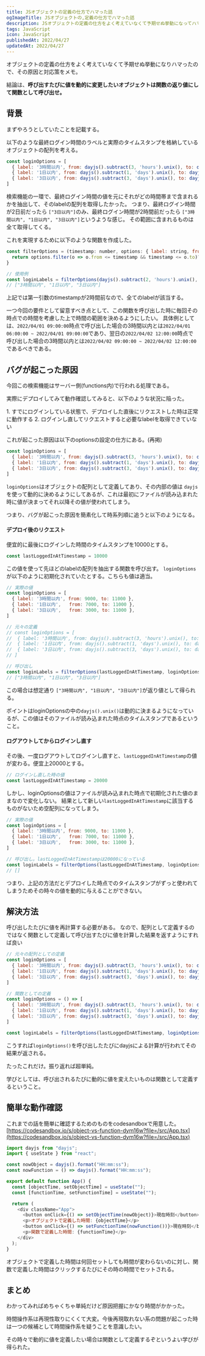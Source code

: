 ```yaml
---
title: JSオブジェクトの定義の仕方でハマった話
ogImageTitle: JSオブジェクトの,定義の仕方でハマった話
description: JSオブジェクトの定義の仕方をよく考えていなくて予期せぬ挙動になってハマった話。
tags: JavaScript
icon: JavaScript
publishedAt: 2022/04/27
updatedAt: 2022/04/27
---
```


オブジェクトの定義の仕方をよく考えていなくて予期せぬ挙動になりハマったので、その原因と対応策をメモ。

結論は、**呼び出すたびに値を動的に変更したいオブジェクトは関数の返り値にして関数として呼び出せ。**

## 背景

まずやろうとしていたことを記載する。

以下のような最終ログイン時間のラベルと実際のタイムスタンプを格納しているオブジェクトの配列を考える。

```js
const loginOptions = [
  { label: '3時間以内', from: dayjs().subtract(3, 'hours').unix(), to: dayjs().unix() },
  { label: '1日以内', from: dayjs().subtract(1, 'days').unix(), to: dayjs().unix() },
  { label: '3日以内', from: dayjs().subtract(3, 'days').unix(), to: dayjs().unix() },
]
```

検索機能の一環で、最終ログイン時間の値を元にそれがどの時間帯まで含まれるかを抽出して、そのlabelの配列を取得したかった。
つまり、最終ログイン時間が2日前だったら `["3日以内"]`のみ、最終ログイン時間が2時間前だったら `["3時間以内", "1日以内", "3日以内"]`というような感じ。
その範囲に含まれるものは全て取得してくる。

これを実現するために以下のような関数を作成した。

```js
const filterOptions = (timestamp: number, options: { label: string, from: number }[]): string[] => {
  return options.filter(o => o.from <= timestamp && timestamp <= o.to)?.map(o => o.label)
}

// 使用例
const loginLabels = filterOptions(dayjs().subtract(2, 'hours').unix(), loginOptions)
// ["3時間以内", "1日以内", "3日以内"]
```

上記では第一引数のtimestampが2時間前なので、全てのlabelが該当する。

一つ今回の要件として留意すべき点として、この関数を呼び出した時に毎回その時点での時間を考慮した上で時間の範囲を決めるようにしたい。
具体例としては、`2022/04/01 09:00:00`時点で呼び出した場合の3時間以内とは`2022/04/01 06:00:00 ~ 2022/04/01 09:00:00`であり、翌日の`2022/04/02 12:00:00`時点で呼び出した場合の3時間以内とは`2022/04/02 09:00:00 ~ 2022/04/02 12:00:00`であるべきである。

## バグが起こった原因

今回この検索機能はサーバー側(functions内)で行われる処理である。

実際にデプロイしてみて動作確認してみると、以下のような状況に陥った。

1\. すでにログインしている状態で、デプロイした直後にリクエストした時は正常に動作する
2\. ログインし直してリクエストすると必要なlabelを取得できていない

これが起こった原因は以下のoptionsの設定の仕方にある。(再掲)

```js
const loginOptions = [
  { label: '3時間以内', from: dayjs().subtract(3, 'hours').unix(), to: dayjs().unix() },
  { label: '1日以内', from: dayjs().subtract(1, 'days').unix(), to: dayjs().unix() },
  { label: '3日以内', from: dayjs().subtract(3, 'days').unix(), to: dayjs().unix() },
]
```

`loginOptions`はオブジェクトの配列として定義してあり、その内部の値は `dayjs`を使って動的に決めるようにしてあるが、これは最初にファイルが読み込まれた時に値が決まってそれ以降その値が使われてしまう。

つまり、バグが起こった原因を簡素化して時系列順に追うと以下のようになる。

#### デプロイ後のリクエスト

便宜的に最後にログインした時間のタイムスタンプを10000とする。

```js
const lastLoggedInAtTimestamp = 10000
```

この値を使って先ほどのlabelの配列を抽出する関数を呼び出す。
`loginOptions`が以下のように初期化されていたとする。こちらも値は適当。

```js
// 実際の値
const loginOptions = [
  { label: '3時間以内', from: 9000, to: 11000 },
  { label: '1日以内',   from: 7000, to: 11000 },
  { label: '3日以内',   from: 3000, to: 11000 },
]

// 元々の定義
// const loginOptions = [
//  { label: '3時間以内', from: dayjs().subtract(3, 'hours').unix(), to: dayjs().unix() },
//  { label: '1日以内', from: dayjs().subtract(1, 'days').unix(), to: dayjs().unix() },
//  { label: '3日以内', from: dayjs().subtract(3, 'days').unix(), to: dayjs().unix() },
// ]

// 呼び出し
const loginLabels = filterOptions(lastLoggedInAtTimestamp, loginOptions)
// ["3時間以内", "1日以内", "3日以内"]
```

この場合は想定通り `["3時間以内", "1日以内", "3日以内"]`が返り値として得られる。

ポイントはloginOptionsの中の`dayjs().unix()`は動的に決まるようになっているが、この値はそのファイルが読み込まれた時点のタイムスタンプであるということ。

#### ログアウトしてからログインし直す

その後、一度ログアウトしてログインし直すと、`lastLoggedInAtTimestamp`の値が変わる。便宜上20000とする。

```js
// ログインし直した時の値
const lastLoggedInAtTimestamp = 20000
```

しかし、loginOptionsの値はファイルが読み込まれた時点で初期化された値のままなので変化しない。
結果として新しい`lastLoggedInAtTimestamp`に該当するものがないため空配列になってしまう。

```js
// 実際の値
const loginOptions = [
  { label: '3時間以内', from: 9000, to: 11000 },
  { label: '1日以内',   from: 7000, to: 11000 },
  { label: '3日以内',   from: 3000, to: 11000 },
]

// 呼び出し。lastLoggedInAtTimestampは20000になっている
const loginLabels = filterOptions(lastLoggedInAtTimestamp, loginOptions)
// []
```

つまり、上記の方法だとデプロイした時点でのタイムスタンプがずっと使われてしまうためその時々の値を動的に与えることができない。

## 解決方法

呼び出したたびに値を再計算する必要がある。
なので、配列として定義するのではなく関数として定義して呼び出すたびに値を計算した結果を返すようにすれば良い

```js {2,9,15}
// 元々の配列としての定義
const loginOptions = [
  { label: '3時間以内', from: dayjs().subtract(3, 'hours').unix(), to: dayjs().unix() },
  { label: '1日以内', from: dayjs().subtract(1, 'days').unix(), to: dayjs().unix() },
  { label: '3日以内', from: dayjs().subtract(3, 'days').unix(), to: dayjs().unix() },
]

// 関数としての定義
const loginOptions = () => [
  { label: '3時間以内', from: dayjs().subtract(3, 'hours').unix(), to: dayjs().unix() },
  { label: '1日以内', from: dayjs().subtract(1, 'days').unix(), to: dayjs().unix() },
  { label: '3日以内', from: dayjs().subtract(3, 'days').unix(), to: dayjs().unix() },
]

const loginLabels = filterOptions(lastLoggedInAtTimestamp, loginOptions())
```

こうすれば`loginOptions()`を呼び出したたびにdayjsによる計算が行われてその結果が返される。

たったこれだけ。振り返れば超単純。

学びとしては、呼び出されるたびに動的に値を変えたいものは関数として定義するということ。

## 簡単な動作確認

これまでの話を簡単に確認するためのものをcodesandboxで用意した。
[https://codesandbox.io/s/object-vs-function-dym16w?file=/src/App.tsx](https://codesandbox.io/s/object-vs-function-dym16w?file=/src/App.tsx)

```js
import dayjs from "dayjs";
import { useState } from "react";

const nowObject = dayjs().format("HH:mm:ss");
const nowFunction = () => dayjs().format("HH:mm:ss");

export default function App() {
  const [objectTime, setObjectTime] = useState("");
  const [functionTime, setFunctionTime] = useState("");

  return (
    <div className="App">
      <button onClick={() => setObjectTime(nowObject)}>現在時刻</button>
      <p>オブジェクトで定義した時間: {objectTime}</p>
      <button onClick={() => setFunctionTime(nowFunction())}>現在時刻</button>
      <p>関数で定義した時間: {functionTime}</p>
    </div>
  );
}
```

オブジェクトで定義した時間は何回セットしても時間が変わらないのに対し、関数で定義した時間はクリックするたびにその時の時間でセットされる。

## まとめ

わかってみればめちゃくちゃ単純だけど原因把握にかなり時間がかかった。

時間操作系は再現性取りにくくて大変。今後再現取れない系の問題が起こった時は一つの候補として時間操作系を疑うことを意識したい。

その時々で動的に値を定義したい場合は関数として定義するぞというよい学びが得られた。
